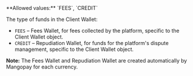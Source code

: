 <ParamField path="FundsType" type="string" required>     
**Allowed values:** `FEES`, `CREDIT`

The type of funds in the Client Wallet:  
- `FEES` – Fees Wallet, for fees collected by the platform, specific to the Client Wallet object.  
- `CREDIT` – Repudiation Wallet, for funds for the platform's dispute management, specific to the Client Wallet object.  

**Note:** The Fees Wallet and Repudiation Wallet are created automatically by Mangopay for each currency.  
</ParamField>
